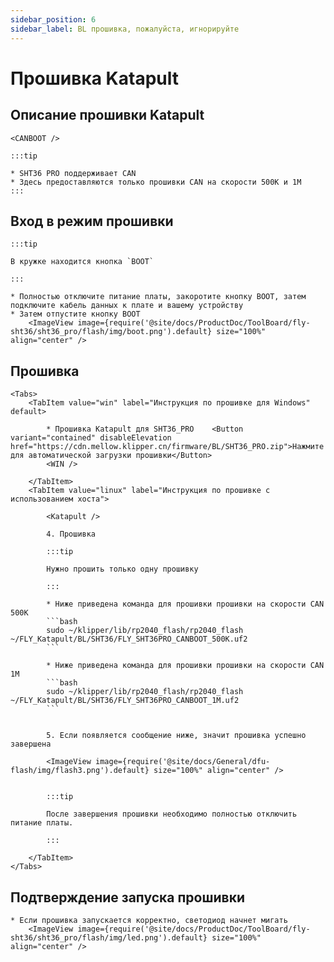 ```yaml
---
sidebar_position: 6
sidebar_label: BL прошивка, пожалуйста, игнорируйте
---
```



# Прошивка Katapult

## Описание прошивки Katapult

    <CANBOOT />

    :::tip

    * SHT36 PRO поддерживает CAN
    * Здесь предоставляются только прошивки CAN на скорости 500K и 1M
    :::

## Вход в режим прошивки

    :::tip

    В кружке находится кнопка `BOOT`

    :::

    * Полностью отключите питание платы, закоротите кнопку BOOT, затем подключите кабель данных к плате и вашему устройству
    * Затем отпустите кнопку BOOT
        <ImageView image={require('@site/docs/ProductDoc/ToolBoard/fly-sht36/sht36_pro/flash/img/boot.png').default} size="100%" align="center" />

## Прошивка

    <Tabs>
        <TabItem value="win" label="Инструкция по прошивке для Windows" default>

            * Прошивка Katapult для SHT36_PRO    <Button variant="contained" disableElevation href="https://cdn.mellow.klipper.cn/firmware/BL/SHT36_PRO.zip">Нажмите для автоматической загрузки прошивки</Button>
            <WIN />

        </TabItem>
        <TabItem value="linux" label="Инструкция по прошивке с использованием хоста">
            
            <Katapult />

            4. Прошивка

            :::tip

            Нужно прошить только одну прошивку

            :::

            * Ниже приведена команда для прошивки прошивки на скорости CAN 500K
            ```bash
            sudo ~/klipper/lib/rp2040_flash/rp2040_flash ~/FLY_Katapult/BL/SHT36/FLY_SHT36PRO_CANBOOT_500K.uf2
            ```
                       
            * Ниже приведена команда для прошивки прошивки на скорости CAN 1M
            ```bash
            sudo ~/klipper/lib/rp2040_flash/rp2040_flash ~/FLY_Katapult/BL/SHT36/FLY_SHT36PRO_CANBOOT_1M.uf2
            ```


            5. Если появляется сообщение ниже, значит прошивка успешно завершена

            <ImageView image={require('@site/docs/General/dfu-flash/img/flash3.png').default} size="100%" align="center" />


            :::tip

            После завершения прошивки необходимо полностью отключить питание платы.

            :::

        </TabItem>
    </Tabs>

## Подтверждение запуска прошивки

    * Если прошивка запускается корректно, светодиод начнет мигать
        <ImageView image={require('@site/docs/ProductDoc/ToolBoard/fly-sht36/sht36_pro/flash/img/led.png').default} size="100%" align="center" />